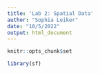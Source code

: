 ```yaml
---
title: 'Lab 2: Spatial Data'
author: "Sophia Leiker"
date: "10/5/2022"
output: html_document
---
```


```r
knitr::opts_chunk$set

library(sf)

```

